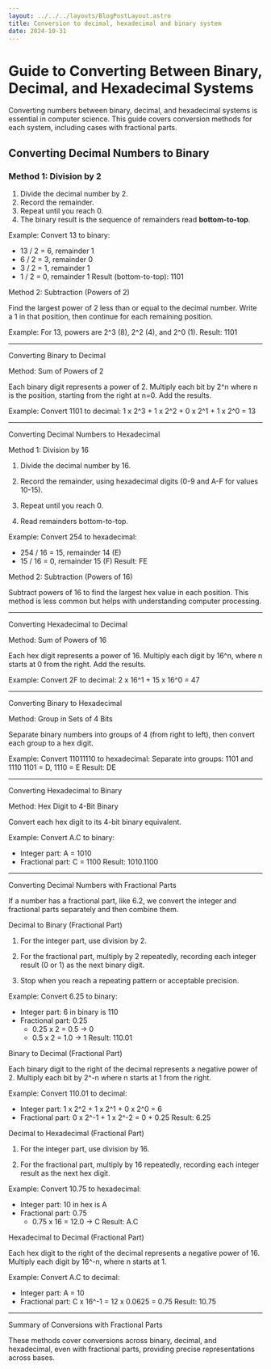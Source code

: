 ```yaml
---
layout: ../../../layouts/BlogPostLayout.astro
title: Conversion to decimal, hexadecimal and binary system
date: 2024-10-31
---
```

# Guide to Converting Between Binary, Decimal, and Hexadecimal Systems

Converting numbers between binary, decimal, and hexadecimal systems is essential in computer science. This guide covers conversion methods for each system, including cases with fractional parts.


## Converting Decimal Numbers to Binary

### Method 1: Division by 2

1. Divide the decimal number by 2.
2. Record the remainder.
3. Repeat until you reach 0.
4. The binary result is the sequence of remainders read **bottom-to-top**.


Example: Convert 13 to binary:
- 13 / 2 = 6, remainder 1
- 6 / 2 = 3, remainder 0
- 3 / 2 = 1, remainder 1
- 1 / 2 = 0, remainder 1
Result (bottom-to-top): 1101

Method 2: Subtraction (Powers of 2)

Find the largest power of 2 less than or equal to the decimal number. Write a 1 in that position, then continue for each remaining position.

Example: For 13, powers are 2^3 (8), 2^2 (4), and 2^0 (1).
Result: 1101


---

Converting Binary to Decimal

Method: Sum of Powers of 2

Each binary digit represents a power of 2. Multiply each bit by 2^n where n is the position, starting from the right at n=0. Add the results.

Example: Convert 1101 to decimal:
1 x 2^3 + 1 x 2^2 + 0 x 2^1 + 1 x 2^0 = 13


---

Converting Decimal Numbers to Hexadecimal

Method 1: Division by 16

1. Divide the decimal number by 16.


2. Record the remainder, using hexadecimal digits (0-9 and A-F for values 10-15).


3. Repeat until you reach 0.


4. Read remainders bottom-to-top.



Example: Convert 254 to hexadecimal:
- 254 / 16 = 15, remainder 14 (E)
- 15 / 16 = 0, remainder 15 (F)
Result: FE

Method 2: Subtraction (Powers of 16)

Subtract powers of 16 to find the largest hex value in each position. This method is less common but helps with understanding computer processing.


---

Converting Hexadecimal to Decimal

Method: Sum of Powers of 16

Each hex digit represents a power of 16. Multiply each digit by 16^n, where n starts at 0 from the right. Add the results.

Example: Convert 2F to decimal:
2 x 16^1 + 15 x 16^0 = 47


---

Converting Binary to Hexadecimal

Method: Group in Sets of 4 Bits

Separate binary numbers into groups of 4 (from right to left), then convert each group to a hex digit.

Example: Convert 11011110 to hexadecimal:
Separate into groups: 1101 and 1110
1101 = D, 1110 = E
Result: DE


---

Converting Hexadecimal to Binary

Method: Hex Digit to 4-Bit Binary

Convert each hex digit to its 4-bit binary equivalent.

Example: Convert A.C to binary:
- Integer part: A = 1010
- Fractional part: C = 1100
Result: 1010.1100


---

Converting Decimal Numbers with Fractional Parts

If a number has a fractional part, like 6.2, we convert the integer and fractional parts separately and then combine them.

Decimal to Binary (Fractional Part)

1. For the integer part, use division by 2.


2. For the fractional part, multiply by 2 repeatedly, recording each integer result (0 or 1) as the next binary digit.


3. Stop when you reach a repeating pattern or acceptable precision.



Example: Convert 6.25 to binary:
- Integer part: 6 in binary is 110
- Fractional part: 0.25
  - 0.25 x 2 = 0.5 → 0
  - 0.5 x 2 = 1.0 → 1
Result: 110.01

Binary to Decimal (Fractional Part)

Each binary digit to the right of the decimal represents a negative power of 2. Multiply each bit by 2^-n where n starts at 1 from the right.

Example: Convert 110.01 to decimal:
- Integer part: 1 x 2^2 + 1 x 2^1 + 0 x 2^0 = 6
- Fractional part: 0 x 2^-1 + 1 x 2^-2 = 0 + 0.25
Result: 6.25

Decimal to Hexadecimal (Fractional Part)

1. For the integer part, use division by 16.


2. For the fractional part, multiply by 16 repeatedly, recording each integer result as the next hex digit.



Example: Convert 10.75 to hexadecimal:
- Integer part: 10 in hex is A
- Fractional part: 0.75
  - 0.75 x 16 = 12.0 → C
Result: A.C

Hexadecimal to Decimal (Fractional Part)

Each hex digit to the right of the decimal represents a negative power of 16. Multiply each digit by 16^-n, where n starts at 1.

Example: Convert A.C to decimal:
- Integer part: A = 10
- Fractional part: C x 16^-1 = 12 x 0.0625 = 0.75
Result: 10.75


---

Summary of Conversions with Fractional Parts

These methods cover conversions across binary, decimal, and hexadecimal, even with fractional parts, providing precise representations across bases.